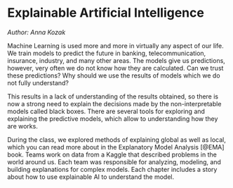 # Explainable Artificial Intelligence

*Author: Anna Kozak*

Machine Learning is used more and more in virtually any aspect of our life. We train models to predict the future in banking, telecommunication, insurance, industry, and many other areas. The models give us predictions, however, very often we do not know how they are calculated. Can we trust these predictions? Why should we use the results of models which we do not fully understand?

This results in a lack of understanding of the results obtained, so there is now a strong need to explain the decisions made by the non-interpretable models called black boxes. There are several tools for exploring and explaining the predictive models, which allow to understanding how they are works.

During the class, we explored methods of explaining global as well as local, which you can read more about in the Explanatory Model Analysis [@EMA] book.
Teams work on data from a Kaggle that described problems in the world around us. Each team was responsible for analyzing, modeling, and building explanations for complex models. Each chapter includes a story about how to use explainable AI to understand the model.